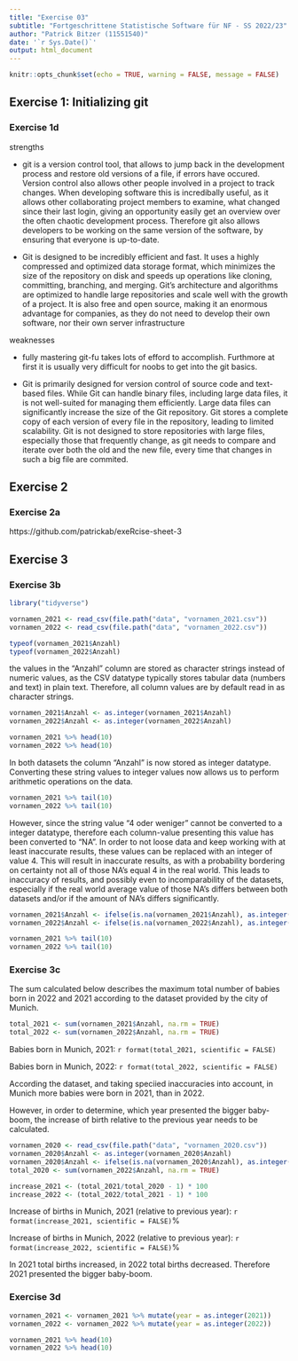 ```yaml
---
title: "Exercise 03"
subtitle: "Fortgeschrittene Statistische Software für NF - SS 2022/23"
author: "Patrick Bitzer (11551540)"
date: '`r Sys.Date()`'
output: html_document
---
```


```r
knitr::opts_chunk$set(echo = TRUE, warning = FALSE, message = FALSE)
```


## Exercise 1: Initializing git

### Exercise 1d

strengths

* git is a version control tool, that allows to jump back in the development process and restore old versions of a file, if errors have occured. Version control also allows other people involved in a project to track changes. When developing software this is incredibally useful, as it allows other collaborating project members to examine, what changed since their last login, giving an opportunity easily get an overview over the often chaotic development process. Therefore git also allows developers to be working on the same version of the software, by ensuring that everyone is up-to-date.

* Git is designed to be incredibly efficient and fast. It uses a highly compressed and optimized data storage format, which minimizes the size of the repository on disk and speeds up operations like cloning, committing, branching, and merging. Git's architecture and algorithms are optimized to handle large repositories and scale well with the growth of a project. It is also free and open source, making it an enormous advantage for companies, as they do not need to develop their own software, nor their own server infrastructure

weaknesses

* fully mastering git-fu takes lots of efford to accomplish. Furthmore at first it is usually very difficult for noobs to get into the git basics.

* Git is primarily designed for version control of source code and text-based files. While Git can handle binary files, including large data files, it is not well-suited for managing them efficiently. Large data files can significantly increase the size of the Git repository. Git stores a complete copy of each version of every file in the repository, leading to limited scalability. Git is not designed to store repositories with large files, especially those that frequently change, as git needs to compare and iterate over both the old and the new file, every time that changes in such a big file are commited.


## Exercise 2

### Exercise 2a

https://github.com/patrickab/exeRcise-sheet-3


## Exercise 3

### Exercise 3b

```r
library("tidyverse")

vornamen_2021 <- read_csv(file.path("data", "vornamen_2021.csv"))
vornamen_2022 <- read_csv(file.path("data", "vornamen_2022.csv"))

typeof(vornamen_2021$Anzahl)
typeof(vornamen_2022$Anzahl)
```

the values in the "Anzahl" column are stored as character strings instead of numeric values, as the CSV datatype typically stores tabular data (numbers and text) in plain text. Therefore, all column values are by default read in as character strings.

```r
vornamen_2021$Anzahl <- as.integer(vornamen_2021$Anzahl)
vornamen_2022$Anzahl <- as.integer(vornamen_2022$Anzahl)

vornamen_2021 %>% head(10)
vornamen_2022 %>% head(10)
```

In both datasets the column "Anzahl" is now stored as integer datatype. Converting these string values to integer values now allows us to perform arithmetic operations on the data.

```r
vornamen_2021 %>% tail(10)
vornamen_2022 %>% tail(10)
```

However, since the string value "4 oder weniger" cannot be converted to a integer datatype, therefore each column-value presenting this value has been converted to "NA". In order to not loose data and keep working with at least inaccurate results, these values can be replaced with an integer of value 4. This will result in inaccurate results, as with a probability bordering on certainty not all of those NA's equal 4 in the real world. This leads to inaccuracy of results, and possibly even to incomparability of the datasets, especially if the real world average value of those NA's differs between both datasets and/or if the amount of NA's differs significantly.

```r
vornamen_2021$Anzahl <- ifelse(is.na(vornamen_2021$Anzahl), as.integer(4), as.integer(vornamen_2021$Anzahl))
vornamen_2022$Anzahl <- ifelse(is.na(vornamen_2022$Anzahl), as.integer(4), as.integer(vornamen_2022$Anzahl))

vornamen_2021 %>% tail(10)
vornamen_2022 %>% tail(10)
```


### Exercise 3c

The sum calculated below describes the maximum total number of babies born in 2022 and 2021 according to the dataset provided by the city of Munich.

```r
total_2021 <- sum(vornamen_2021$Anzahl, na.rm = TRUE)
total_2022 <- sum(vornamen_2022$Anzahl, na.rm = TRUE)
```

Babies born in Munich, 2021: `r format(total_2021, scientific = FALSE)`

Babies born in Munich, 2022: `r format(total_2022, scientific = FALSE)`

According the dataset, and taking speciied inaccuracies into account, in Munich more babies were born in 2021, than in 2022.

However, in order to determine, which year presented the bigger baby-boom, the increase of birth relative to the previous year needs to be calculated.

```r
vornamen_2020 <- read_csv(file.path("data", "vornamen_2020.csv"))
vornamen_2020$Anzahl <- as.integer(vornamen_2020$Anzahl)
vornamen_2020$Anzahl <- ifelse(is.na(vornamen_2020$Anzahl), as.integer(4), as.integer(vornamen_2020$Anzahl))
total_2020 <- sum(vornamen_2022$Anzahl, na.rm = TRUE)

increase_2021 <- (total_2021/total_2020 - 1) * 100
increase_2022 <- (total_2022/total_2021 - 1) * 100
```

Increase of births in Munich, 2021 (relative to previous year): `r format(increase_2021, scientific = FALSE)`%

Increase of births in Munich, 2022 (relative to previous year): `r format(increase_2022, scientific = FALSE)`%

In 2021 total births increased, in 2022 total births decreased. Therefore 2021 presented the bigger baby-boom.


### Exercise 3d

```r
vornamen_2021 <- vornamen_2021 %>% mutate(year = as.integer(2021))
vornamen_2022 <- vornamen_2022 %>% mutate(year = as.integer(2022))

vornamen_2021 %>% head(10)
vornamen_2022 %>% head(10)
```

